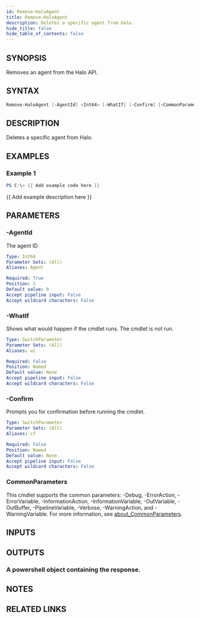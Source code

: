 ```yaml
---
id: Remove-HaloAgent
title: Remove-HaloAgent
description: Deletes a specific agent from Halo.
hide_title: false
hide_table_of_contents: false
---
```


## SYNOPSIS

Removes an agent from the Halo API.

## SYNTAX

```powershell
Remove-HaloAgent [-AgentId] <Int64> [-WhatIf] [-Confirm] [<CommonParameters>]
```

## DESCRIPTION

Deletes a specific agent from Halo.

## EXAMPLES

### Example 1

```powershell
PS C:\> {{ Add example code here }}
```

{{ Add example description here }}

## PARAMETERS

### -AgentId

The agent ID

```yaml
Type: Int64
Parameter Sets: (All)
Aliases: Agent

Required: True
Position: 1
Default value: 0
Accept pipeline input: False
Accept wildcard characters: False
```

### -WhatIf

Shows what would happen if the cmdlet runs.
The cmdlet is not run.

```yaml
Type: SwitchParameter
Parameter Sets: (All)
Aliases: wi

Required: False
Position: Named
Default value: None
Accept pipeline input: False
Accept wildcard characters: False
```

### -Confirm

Prompts you for confirmation before running the cmdlet.

```yaml
Type: SwitchParameter
Parameter Sets: (All)
Aliases: cf

Required: False
Position: Named
Default value: None
Accept pipeline input: False
Accept wildcard characters: False
```

### CommonParameters

This cmdlet supports the common parameters: -Debug, -ErrorAction, -ErrorVariable, -InformationAction, -InformationVariable, -OutVariable, -OutBuffer, -PipelineVariable, -Verbose, -WarningAction, and -WarningVariable. For more information, see [about_CommonParameters](http://go.microsoft.com/fwlink/?LinkID=113216).

## INPUTS

## OUTPUTS

### A powershell object containing the response.

## NOTES

## RELATED LINKS
